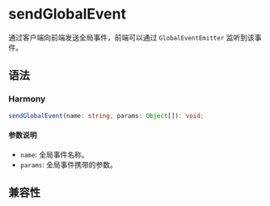 # sendGlobalEvent

通过客户端向前端发送全局事件，前端可以通过 `GlobalEventEmitter` 监听到该事件。

## 语法

### Harmony

```typescript
sendGlobalEvent(name: string, params: Object[]): void;
```

#### 参数说明

- `name`: 全局事件名称。
- `params`: 全局事件携带的参数。

## 兼容性


<LegacyCompatTable metadata="lynx-native-api/lynx-context/send-global-event" />
